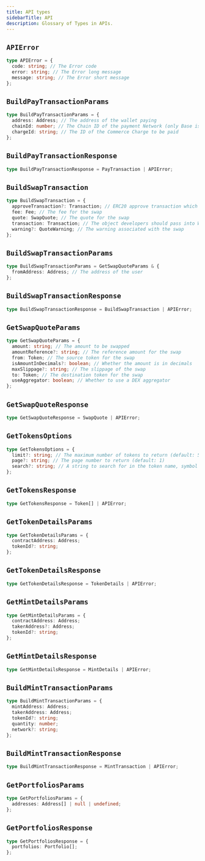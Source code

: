 ```yaml
---
title: API types
sidebarTitle: API
description: Glossary of Types in APIs.
---
```


## `APIError`

```ts
type APIError = {
  code: string; // The Error code
  error: string; // The Error long message
  message: string; // The Error short message
};
```

## `BuildPayTransactionParams`

```ts
type BuildPayTransactionParams = {
  address: Address; // The address of the wallet paying
  chainId: number; // The Chain ID of the payment Network (only Base is supported)
  chargeId: string; // The ID of the Commerce Charge to be paid
};
```

## `BuildPayTransactionResponse`

```ts
type BuildPayTransactionResponse = PayTransaction | APIError;
```

## `BuildSwapTransaction`

```ts
type BuildSwapTransaction = {
  approveTransaction?: Transaction; // ERC20 approve transaction which allows token holders to authorize spending
  fee: Fee; // The fee for the swap
  quote: SwapQuote; // The quote for the swap
  transaction: Transaction; // The object developers should pass into Wagmi's signTransaction
  warning?: QuoteWarning; // The warning associated with the swap
};
```

## `BuildSwapTransactionParams`

```ts
type BuildSwapTransactionParams = GetSwapQuoteParams & {
  fromAddress: Address; // The address of the user
};
```

## `BuildSwapTransactionResponse`

```ts
type BuildSwapTransactionResponse = BuildSwapTransaction | APIError;
```

## `GetSwapQuoteParams`

```ts
type GetSwapQuoteParams = {
  amount: string; // The amount to be swapped
  amountReference?: string; // The reference amount for the swap
  from: Token; // The source token for the swap
  isAmountInDecimals?: boolean; // Whether the amount is in decimals
  maxSlippage?: string; // The slippage of the swap
  to: Token; // The destination token for the swap
  useAggregator: boolean; // Whether to use a DEX aggregator
};
```

## `GetSwapQuoteResponse`

```ts
type GetSwapQuoteResponse = SwapQuote | APIError;
```

## `GetTokensOptions`

```ts
type GetTokensOptions = {
  limit?: string; // The maximum number of tokens to return (default: 50)
  page?: string; // The page number to return (default: 1)
  search?: string; // A string to search for in the token name, symbol or address
};
```

## `GetTokensResponse`

```ts
type GetTokensResponse = Token[] | APIError;
```

## `GetTokenDetailsParams`

```ts
type GetTokenDetailsParams = {
  contractAddress: Address;
  tokenId?: string;
};
```

## `GetTokenDetailsResponse`

```ts
type GetTokenDetailsResponse = TokenDetails | APIError;
```

## `GetMintDetailsParams`

```ts
type GetMintDetailsParams = {
  contractAddress: Address;
  takerAddress?: Address;
  tokenId?: string;
};
```

## `GetMintDetailsResponse`

```ts
type GetMintDetailsResponse = MintDetails | APIError;
```

## `BuildMintTransactionParams`

```ts
type BuildMintTransactionParams = {
  mintAddress: Address;
  takerAddress: Address;
  tokenId?: string;
  quantity: number;
  network?: string;
};
```

## `BuildMintTransactionResponse`

```ts
type BuildMintTransactionResponse = MintTransaction | APIError;
```

## `GetPortfoliosParams`

```ts
type GetPortfoliosParams = {
  addresses: Address[] | null | undefined;
};
```

## `GetPortfoliosResponse`

```ts
type GetPortfoliosResponse = {
  portfolios: Portfolio[];
};
```



<PolicyBanner />
